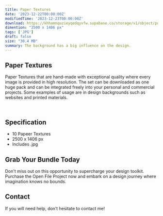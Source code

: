 ```yaml
---
title: Paper Textures
date: '2023-12-22T00:00:00Z'
modifiedTime: '2023-12-23T00:00:00Z'
download: https://khhamnquzieyqedqyvfw.supabase.co/storage/v1/object/public/Assets/paper-textures/Paper%20Textures.zip
dimention: "2500 x 1406 px"
tags: ['JPG']
draft: false
size: "30.4 MB"
summary: The background has a big influence on the design.
---
```


## Paper Textures

Paper Textures that are hand-made with exceptional quality where every image is provided in high resolution. The set can be downloaded as one huge pack and can be integrated freely into your personal and commercial projects. Some examples of usage are in design backgrounds such as websites and printed materials.

<Image
  src='https://khhamnquzieyqedqyvfw.supabase.co/storage/v1/object/public/Assets/paper-textures/01.jpg'
  width={1280}
  height={720}
  alt=''
/>
<Image
  src='https://khhamnquzieyqedqyvfw.supabase.co/storage/v1/object/public/Assets/paper-textures/02.jpg'
  width={1280}
  height={720}
  alt=''
/>
<Image
  src='https://khhamnquzieyqedqyvfw.supabase.co/storage/v1/object/public/Assets/paper-textures/03.jpg'
  width={1280}
  height={720}
  alt=''
/>
<Image
  src='https://khhamnquzieyqedqyvfw.supabase.co/storage/v1/object/public/Assets/paper-textures/04.jpg'
  width={1280}
  height={720}
  alt=''
/>
<Image
  src='https://khhamnquzieyqedqyvfw.supabase.co/storage/v1/object/public/Assets/paper-textures/05.jpg'
  width={1280}
  height={720}
  alt=''
/>
<Image
  src='https://khhamnquzieyqedqyvfw.supabase.co/storage/v1/object/public/Assets/paper-textures/06.jpg'
  width={1280}
  height={720}
  alt=''
/>
<Image
  src='https://khhamnquzieyqedqyvfw.supabase.co/storage/v1/object/public/Assets/paper-textures/07.jpg'
  width={1280}
  height={720}
  alt=''
/>
<Image
  src='https://khhamnquzieyqedqyvfw.supabase.co/storage/v1/object/public/Assets/paper-textures/08.jpg'
  width={1280}
  height={720}
  alt=''
/>
 <Image
  src='https://khhamnquzieyqedqyvfw.supabase.co/storage/v1/object/public/Assets/paper-textures/09.jpg'
  width={1280}
  height={720}
  alt=''
/>
<Image
  src='https://khhamnquzieyqedqyvfw.supabase.co/storage/v1/object/public/Assets/paper-textures/10.jpg'
  width={1280}
  height={720}
  alt=''
/>

## Specification

- 10 Papeer Textures
- 2500 x 1406 px
- Includes .jpg


## Grab Your Bundle Today

Don't miss out on this opportunity to supercharge your design toolkit. Purchase the Open File Project now and embark on a design journey where imagination knows no bounds.

## Contact

If you will need help, don’t hesitate to contact me!

